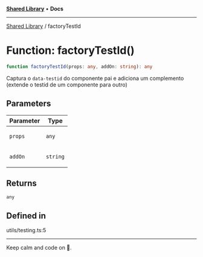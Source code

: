 
<Meta title="Libs/Shared/functions/factoryTestId" />



[**Shared Library**](/?path=/docs/libs-shared-overview--page) • **Docs**

***

[Shared Library](/?path=/docs/libs-shared-overview--page) / factoryTestId

# Function: factoryTestId()

```ts
function factoryTestId(props: any, addOn: string): any
```

Captura o `data-testid` do componente pai e adiciona um complemento (extende o testid de um componente para outro)

## Parameters

<table>
<thead>
<tr>
<th>Parameter</th>
<th>Type</th>
</tr>
</thead>
<tbody>
<tr>
<td>

`props`

</td>
<td>

`any`

</td>
</tr>
<tr>
<td>

`addOn`

</td>
<td>

`string`

</td>
</tr>
</tbody>
</table>

## Returns

`any`

## Defined in

utils/testing.ts:5


***

Keep calm and code on 🤘.